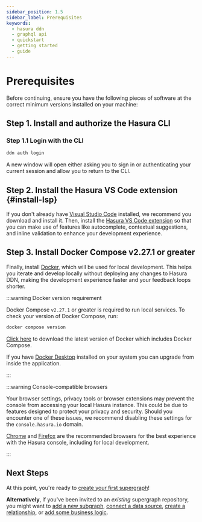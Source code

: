 ```yaml
---
sidebar_position: 1.5
sidebar_label: Prerequisites
keywords:
  - hasura ddn
  - graphql api
  - quickstart
  - getting started
  - guide
---
```



# Prerequisites

Before continuing, ensure you have the following pieces of software at the correct minimum versions installed on your
machine:

## Step 1. Install and authorize the Hasura CLI

<InstallTheCli />

### Step 1.1 Login with the CLI

```bash title="After installation, from any directory, run the following command to authenticate your CLI session with Hasura DDN."
ddn auth login
```

A new window will open either asking you to sign in or authenticating your current session and allow you to return to
the CLI.

## Step 2. Install the Hasura VS Code extension {#install-lsp}

If you don't already have [Visual Studio Code](https://code.visualstudio.com/download) installed, we recommend you
download and install it. Then, install the
[Hasura VS Code extension](https://marketplace.visualstudio.com/items?itemName=HasuraHQ.hasura) so that you can make use
of features like autocomplete, contextual suggestions, and inline validation to enhance your development experience.

## Step 3. Install Docker Compose v2.27.1 or greater

Finally, install [Docker](https://docs.docker.com/engine/install/), which will be used for local development. This helps
you iterate and develop locally without deploying any changes to Hasura DDN, making the development experience faster
and your feedback loops shorter.

:::warning Docker version requirement

Docker Compose `v2.27.1` or greater is required to run local services. To check your version of Docker Compose, run:

```bash
docker compose version
```

[Click here](https://docs.docker.com/engine/install/) to download the latest version of Docker which includes Docker
Compose.

If you have [Docker Desktop](https://www.docker.com/products/docker-desktop/) installed on your system you can upgrade
from inside the application.

:::

:::warning Console-compatible browsers

Your browser settings, privacy tools or browser extensions may prevent the console from accessing your local Hasura
instance. This could be due to features designed to protect your privacy and security. Should you encounter one of these
issues, we recommend disabling these settings for the `console.hasura.io` domain.

[Chrome](https://www.google.com/chrome/) and [Firefox](https://www.mozilla.org/en-US/firefox/new/) are the recommended
browsers for the best experience with the Hasura console, including for local development.

:::

## Next Steps

At this point, you're ready to [create your first supergraph](/getting-started/build/01-init-supergraph.mdx)!

**Alternatively**, if you've been invited to an _existing_ supergraph repository, you might want to
[add a new subgraph](./02-init-subgraph.mdx), [connect a data source](./03-connect-to-data/index.mdx),
[create a relationship](./07-create-a-relationship.mdx), or [add some business logic](./06-add-business-logic.mdx).
